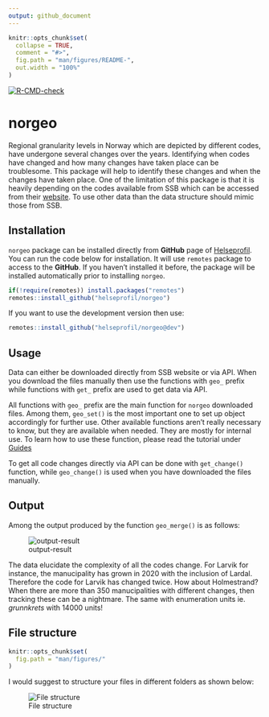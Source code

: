 ```yaml
---
output: github_document
---
```


```r
knitr::opts_chunk$set(
  collapse = TRUE,
  comment = "#>",
  fig.path = "man/figures/README-",
  out.width = "100%"
)
```

[![R-CMD-check](https://github.com/helseprofil/norgeo/workflows/R-CMD-check/badge.svg)](https://github.com/helseprofil/norgeo/actions)

# norgeo

Regional granularity levels in Norway which are depicted by different codes, have
undergone several changes over the years. Identifying when codes have changed
and how many changes have taken place can be troublesome. This package will help
to identify these changes and when the changes have taken place. One of the
limitation of this package is that it is heavily depending on the codes
available from SSB which can be accessed from their
[website](https://www.ssb.no/befolkning/artikler-og-publikasjoner/regionale-endringer-2020).
To use other data than the data structure should mimic those from SSB.

## Installation

`norgeo` package can be installed directly from **GitHub** page of [Helseprofil](https://github.com/helseprofil). You can run the code below for installation. It will use `remotes` package to access to the **GitHub**. If you haven't installed it before, the package will be installed automatically prior to installing `norgeo`.

``` r
if(!require(remotes)) install.packages("remotes")
remotes::install_github("helseprofil/norgeo")
```

If you want to use the development version then use:

```r
remotes::install_github("helseprofil/norgeo@dev")
```


## Usage

Data can either be downloaded directly from SSB website or via API. When you download the files manually then use the functions with `geo_` prefix while functions with `get_` prefix are used to get data via API. 

All functions with `geo_` prefix are the main function for `norgeo` downloaded files. Among them, `geo_set()` is the most important
one to set up object accordingly for further use. Other available functions aren't really necessary to know, but they are available when needed. They are mostly for internal use. To learn how to use these function, please read the tutorial under [Guides](articles/use-api.html)

To get all code changes directly via API can be done with `get_change()` function, while `geo_change()` is used when you have downloaded the files manually. 

## Output

Among the output produced by the function `geo_merge()` is as follows:

![output-result](man/figures/kommune_merge.PNG)

The data elucidate the complexity of all the codes change. For Larvik for instance, the manucipality has grown in 2020
with the inclusion of Lardal. Therefore the code for Larvik has changed twice. How about Holmestrand? When there are more than 350 manucipalities with different changes, then tracking these can be a nightmare. The same with enumeration units ie. *grunnkrets* with 14000 units!

## File structure {#file-structure}

```r
knitr::opts_chunk$set(
  fig.path = "man/figures/"
)

```
I would suggest to structure your files in different folders as shown below:

![File structure](man/figures/geo_dir2.PNG)
